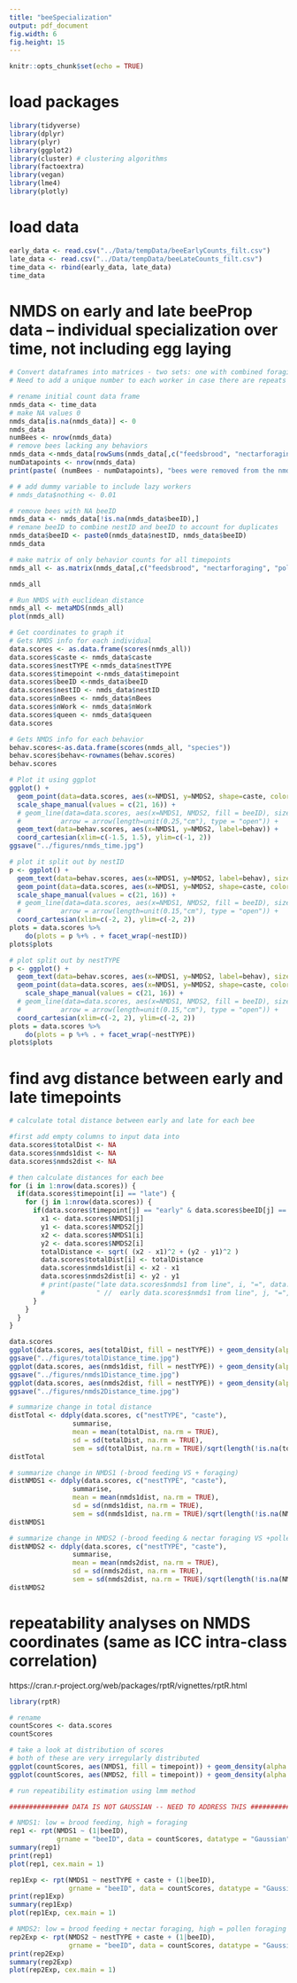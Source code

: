 ```yaml
---
title: "beeSpecialization"
output: pdf_document
fig.width: 6
fig.height: 15
---
```


```r
knitr::opts_chunk$set(echo = TRUE)
```

# load packages
```r
library(tidyverse)
library(dplyr)
library(plyr)
library(ggplot2)
library(cluster) # clustering algorithms
library(factoextra)
library(vegan) 
library(lme4)
library(plotly)
```

# load data
```r
early_data <- read.csv("../Data/tempData/beeEarlyCounts_filt.csv")
late_data <- read.csv("../Data/tempData/beeLateCounts_filt.csv")
time_data <- rbind(early_data, late_data)
time_data
```

# NMDS on early and late beeProp data -- individual specialization over time, not including egg laying
```r
# Convert dataframes into matrices - two sets: one with combined foraging and one with separated foraging 
# Need to add a unique number to each worker in case there are repeats 

# rename initial count data frame
nmds_data <- time_data
# make NA values 0
nmds_data[is.na(nmds_data)] <- 0
nmds_data
numBees <- nrow(nmds_data)
# remove bees lacking any behaviors
nmds_data <-nmds_data[rowSums(nmds_data[,c("feedsbrood", "nectarforaging", "pollenforaging")]) > 0, ]
numDatapoints <- nrow(nmds_data)
print(paste( (numBees - numDatapoints), "bees were removed from the nmds data because they had 0 recorded behaviors", sep = " "))

# # add dummy variable to include lazy workers
# nmds_data$nothing <- 0.01

# remove bees with NA beeID
nmds_data <- nmds_data[!is.na(nmds_data$beeID),]
# remane beeID to combine nestID and beeID to account for duplicates
nmds_data$beeID <- paste0(nmds_data$nestID, nmds_data$beeID)
nmds_data

# make matrix of only behavior counts for all timepoints
nmds_all <- as.matrix(nmds_data[,c("feedsbrood", "nectarforaging", "pollenforaging")]) # not inlcuding egg laying

nmds_all

# Run NMDS with euclidean distance
nmds_all <- metaMDS(nmds_all)
plot(nmds_all)

# Get coordinates to graph it 
# Gets NMDS info for each individual
data.scores <- as.data.frame(scores(nmds_all))
data.scores$caste <- nmds_data$caste
data.scores$nestTYPE <-nmds_data$nestTYPE
data.scores$timepoint <-nmds_data$timepoint
data.scores$beeID <-nmds_data$beeID
data.scores$nestID <- nmds_data$nestID
data.scores$nBees <- nmds_data$nBees
data.scores$nWork <- nmds_data$nWork
data.scores$queen <- nmds_data$queen
data.scores

# Gets NMDS info for each behavior
behav.scores<-as.data.frame(scores(nmds_all, "species"))
behav.scores$behav<-rownames(behav.scores)
behav.scores

# Plot it using ggplot
ggplot() + 
  geom_point(data=data.scores, aes(x=NMDS1, y=NMDS2, shape=caste, color = timepoint), size = 2, position = position_jitter(width=0.08, height=0.08), alpha = 0.7) + 
  scale_shape_manual(values = c(21, 16)) +
  # geom_line(data=data.scores, aes(x=NMDS1, NMDS2, fill = beeID), size = 0.15, position = position_jitter(width = 0, height = 0),
  #          arrow = arrow(length=unit(0.25,"cm"), type = "open")) +
  geom_text(data=behav.scores, aes(x=NMDS1, y=NMDS2, label=behav)) +
  coord_cartesian(xlim=c(-1.5, 1.5), ylim=c(-1, 2))
ggsave("../figures/nmds_time.jpg")

# plot it split out by nestID
p <- ggplot() + 
  geom_text(data=behav.scores, aes(x=NMDS1, y=NMDS2, label=behav), size = 2) +
  geom_point(data=data.scores, aes(x=NMDS1, y=NMDS2, shape=caste, color = timepoint), position = position_jitter(width=0.05, height=0.05)) + 
  scale_shape_manual(values = c(21, 16)) +
  # geom_line(data=data.scores, aes(x=NMDS1, NMDS2, fill = beeID), size = 0.15,
  #          arrow = arrow(length=unit(0.15,"cm"), type = "open")) +
  coord_cartesian(xlim=c(-2, 2), ylim=c(-2, 2))
plots = data.scores %>%
    do(plots = p %+% . + facet_wrap(~nestID))
plots$plots

# plot split out by nestTYPE
p <- ggplot() + 
  geom_text(data=behav.scores, aes(x=NMDS1, y=NMDS2, label=behav), size = 3) +
  geom_point(data=data.scores, aes(x=NMDS1, y=NMDS2, shape=caste, color = timepoint), size = 2, position = position_jitter(width=0.05, height=0.05)) + 
    scale_shape_manual(values = c(21, 16)) +
  # geom_line(data=data.scores, aes(x=NMDS1, NMDS2, fill = beeID), size = 0.15,
  #          arrow = arrow(length=unit(0.15,"cm"), type = "open")) +
  coord_cartesian(xlim=c(-2, 2), ylim=c(-2, 2))
plots = data.scores %>%
    do(plots = p %+% . + facet_wrap(~nestTYPE))
plots$plots
```

# find avg distance between early and late timepoints
```r
# calculate total distance between early and late for each bee

#first add empty columns to input data into
data.scores$totalDist <- NA
data.scores$nmds1dist <- NA
data.scores$nmds2dist <- NA

# then calculate distances for each bee
for (i in 1:nrow(data.scores)) {                                                                # for each row in the dataset
  if(data.scores$timepoint[i] == "late") {                                                      # look at the the late bees only
    for (j in 1:nrow(data.scores)) {                                                            # then iterate back through the dataset
      if(data.scores$timepoint[j] == "early" & data.scores$beeID[j] == data.scores$beeID[i]) {  # and find the early entry with the same bee ID
        x1 <- data.scores$NMDS1[j]                                                              # define the nmds coordinates as x,y for early (j) and late (i)
        y1 <- data.scores$NMDS2[j]
        x2 <- data.scores$NMDS1[i]
        y2 <- data.scores$NMDS2[i]
        totalDistance <- sqrt( (x2 - x1)^2 + (y2 - y1)^2 )                                      # formula for distance between two points
        data.scores$totalDist[i] <- totalDistance                                               # fill in the dataframe with distances between early and late
        data.scores$nmds1dist[i] <- x2 - x1
        data.scores$nmds2dist[i] <- y2 - y1
        # print(paste("late data.scores$nmds1 from line", i, "=", data.scores$NMDS1[i],
        #             " //  early data.scores$nmds1 from line", j, "=", data.scores$NMDS1[j], sep = " "))
      }
    }
  }
}

data.scores
ggplot(data.scores, aes(totalDist, fill = nestTYPE)) + geom_density(alpha = 0.3)
ggsave("../figures/totalDistance_time.jpg")
ggplot(data.scores, aes(nmds1dist, fill = nestTYPE)) + geom_density(alpha = 0.3)
ggsave("../figures/nmds1Distance_time.jpg")
ggplot(data.scores, aes(nmds2dist, fill = nestTYPE)) + geom_density(alpha = 0.3)
ggsave("../figures/nmds2Distance_time.jpg")

# summarize change in total distance
distTotal <- ddply(data.scores, c("nestTYPE", "caste"),
                summarise,
                mean = mean(totalDist, na.rm = TRUE),
                sd = sd(totalDist, na.rm = TRUE),
                sem = sd(totalDist, na.rm = TRUE)/sqrt(length(!is.na(totalDist))))
distTotal

# summarize change in NMDS1 (-brood feeding VS + foraging)
distNMDS1 <- ddply(data.scores, c("nestTYPE", "caste"),
                summarise,
                mean = mean(nmds1dist, na.rm = TRUE),
                sd = sd(nmds1dist, na.rm = TRUE),
                sem = sd(nmds1dist, na.rm = TRUE)/sqrt(length(!is.na(NMDS1))))
distNMDS1

# summarize change in NMDS2 (-brood feeding & nectar foraging VS +pollen foraging)
distNMDS2 <- ddply(data.scores, c("nestTYPE", "caste"),
                summarise,
                mean = mean(nmds2dist, na.rm = TRUE),
                sd = sd(nmds2dist, na.rm = TRUE),
                sem = sd(nmds2dist, na.rm = TRUE)/sqrt(length(!is.na(NMDS2))))
distNMDS2
```

<!-- # glmm on NMDS coordinates across time, nestTYPE, and caste -->
<!-- could also do queen, nBees, nWork instead of or in addition to nestTYPE -->
<!-- ```{r} -->

<!-- # rename for analyses -->
<!-- nmdsData <- data.scores -->

<!-- library(car) -->
<!-- library(MASS) -->

<!-- hist(nmdsData$NMDS1) -->

<!-- ############ CAN'T FIGURE OUT CORRECT DISTRIBUTION. ANALYSES ARE INVALID UNTIL THIS IS RESOLVED ############ -->
<!-- # normal distribution -->
<!-- qqp(nmdsData$NMDS1, "norm") -->

<!-- # lnorm means lognormal -->
<!-- qqp(nmdsData$NMDS1, "lnorm") -->

<!-- fitBinom <- fitdistr(data=nmdsData$NMDS1, dist="binom") -->
<!-- qqp(nmdsData$NMDS1, "binom", size=100, fitBinom$estimate) -->

<!-- # gamma must be positive numbers -->
<!-- # gamma <- fitdistr(nmdsData$NMDS1, "gamma") -->
<!-- # qqp(nmdsData$NMDS1, "gamma", shape = gamma$estimate[[1]], rate = gamma$estimate[[2]]) -->

<!-- # run model on NMDS1: egg laying VS foraging (brood feeding in between) -->
<!-- library(lme4) -->
<!-- nmds1 <- glmer(NMDS1 ~ timepoint*nestTYPE + timepoint*caste + (1|beeID) + (1|nestID), -->
<!--               data = nmdsData) -->

<!-- modelResiduals <- resid(nmds1, type = "pearson") # Extract standardized residuals -->
<!-- hist(modelResiduals) -->
<!-- qqnorm(resid(nmds1)) -->
<!-- plot(nmds1) -->

<!-- # p values -->
<!-- library(sjPlot) -->
<!-- tab_model(nmds1) -->

<!-- # run model on NMDS2: brood feeding VS egg laying + foraging -->
<!-- library(lme4) -->
<!-- nmdsData$NMDS2.s <- sqrt(nmdsData$NMDS2 + 2) -->
<!-- hist(nmdsData$NMDS2) -->

<!-- # poisson must be positive whole numbers -->
<!-- poisson <- fitdistr(nmdsData$NMDS2, "Poisson") -->
<!-- qqp(nmdsData$NMDS2, "pois", lambda = poisson$estimate) -->

<!-- nmds2 <- glmer(NMDS2 ~ timepoint*nestTYPE + timepoint*caste + (1|beeID) + (1|nestID), -->
<!--               data = nmdsData) -->
<!-- qqnorm(resid(nmds2)) -->
<!-- hist(resid(nmds2)) -->

<!-- # p values -->
<!-- library(sjPlot) -->
<!-- tab_model(nmds2) -->
<!-- ``` -->

# repeatability analyses on NMDS coordinates (same as ICC intra-class correlation)
https://cran.r-project.org/web/packages/rptR/vignettes/rptR.html
```r
library(rptR)

# rename
countScores <- data.scores
countScores

# take a look at distribution of scores
# both of these are very irregularly distributed
ggplot(countScores, aes(NMDS1, fill = timepoint)) + geom_density(alpha = 0.2)
ggplot(countScores, aes(NMDS2, fill = timepoint)) + geom_density(alpha = 0.2)

# run repeatibility estimation using lmm method

############### DATA IS NOT GAUSSIAN -- NEED TO ADDRESS THIS ####################

# NMDS1: low = brood feeding, high = foraging
rep1 <- rpt(NMDS1 ~ (1|beeID),
            grname = "beeID", data = countScores, datatype = "Gaussian", nboot = 1000, npermut = 0)
summary(rep1)
print(rep1)
plot(rep1, cex.main = 1)

rep1Exp <- rpt(NMDS1 ~ nestTYPE + caste + (1|beeID),
               grname = "beeID", data = countScores, datatype = "Gaussian", nboot = 1000, npermut = 0)
print(rep1Exp)
summary(rep1Exp)
plot(rep1Exp, cex.main = 1)

# NMDS2: low = brood feeding + nectar foraging, high = pollen foraging
rep2Exp <- rpt(NMDS2 ~ nestTYPE + caste + (1|beeID),
               grname = "beeID", data = countScores, datatype = "Gaussian", nboot = 1000, npermut = 0)
print(rep2Exp)
summary(rep2Exp)
plot(rep2Exp, cex.main = 1)
```

<!-- # division of labor index -->

<!-- this yeilds a DOL index between 0 (no division) and 1 (complete division) for each bee -->
<!-- issues = does not describe which behavior a bee is specializing on. eg specializing entirely on nectar foraging and specializing entirely on egg laying both yield same number -->

<!-- https://www.journals.uchicago.edu/doi/pdfplus/10.1086/424968 -->

<!-- https://watermark.silverchair.com/arn018.pdf?token=AQECAHi208BE49Ooan9kkhW_Ercy7Dm3ZL_9Cf3qfKAc485ysgAAArAwggKsBgkqhkiG9w0BBwagggKdMIICmQIBADCCApIGCSqGSIb3DQEHATAeBglghkgBZQMEAS4wEQQM0mGmfTsnhsoK-Y_uAgEQgIICY-aMO-F9oEaBklacEnjaMSJCFsghtzm6jKWajfSFUi1WmnoBV8zpdiY0ztkvgG8k3Vi7Vaby0gWJGaGto13hllldFKZg-C-TNDdv7yJt81TrpV3M_ooNiYcjJq92Y6ObRoYrlxUJfi77RK3_cDBJ9Ag8JjhA03UWwerFU5FE71P3-7ptplP8rI8QYpXNZdtZbyoYrEN80JYxjgt1o2zAFGvRF3r-_1ExlhdpKr5k0OxGqlCa11kFUpBAjFpMun5qR6JL-8bkcbRIAmNnBBduCg1CSXoUBpx18ouZnNJu_v9OQodZ7hBYPfu62SRjQ9TNEZqadgMAt0mMreuH60st2TagmvXlqLPPyoIu7-0ZBvdD6nvcmJ-miBhUw7Z6vCia1KhrvpvKvhZem2N3zsGsNSp_UFSvVSwtNeHdguMtId5zSe70mWdbDBfTJAsag1sf5YAeCd0XwDSRsfarD2aAYlmQ0ARCd8qC8yxdUlKqohn3Xsh70IBQL1jc_l32k1Q7fiplJiD6hQ69Yge2M961fZML1G5vIQa5DxBgThNYg5GyQxXnyzCFHWJIDhqKwHtWgiWQgbA63qMK2IHNicOSw8JhrpaWlWgEUX8NiaiF7ICzNxFh2pcdL-hnazO1StB1anJtiTo-RHgeLji4E9qYFpT3DYcw6ptUAxjLUql3d1M0aByMRS0EhoZCoUfER_8iiUicTNGUi4w85O5mm55B4vRheg5XGSlby26I0_H9zOtK-eQ3PmKHB4DyPvd-Ch24hp4FBEFJM4pI_sCZJc8_p8JuYOonUk_M3aqNLQKGznrL_xu2 -->
<!-- ```{r} -->
<!-- # start with matrix where each row is an individual, and each column is a behavior -->
<!-- # transform the data so that all values sum to 1 -->

<!-- # rename and split out early and late timepoints -->
<!-- alldol <- count_data  -->
<!-- earlydol <- count_data[count_data$timepoint == "early", ] -->
<!-- latedol <- count_data[count_data$timepoint == "late", ] -->

<!-- # CALCULATE FOR ALL DATA -->

<!-- # remove bees without behaviors -->
<!-- alldol <- alldol[alldol$nBehavs > 0, ] -->
<!-- # reformat to sum to 1 -->
<!-- totBehavs <- alldol$nBehavs[nrow(alldol)] -->
<!-- alldol$feedsbrood <- alldol$feedsbrood / totBehavs -->
<!-- alldol$nectarforaging <- alldol$nectarforaging / totBehavs -->
<!-- alldol$pollenforaging <- alldol$pollenforaging / totBehavs -->
<!-- alldol$egglaying <- alldol$egglaying / totBehavs -->
<!-- # reformat as matrix with only behavior info -->
<!-- alldol_M <- as.matrix(alldol[,c("feedsbrood", "nectarforaging", "pollenforaging", "egglaying")]) -->

<!-- # calculate shannon's index for distributions of individuals across tasks -->
<!-- shannon <- diversity(alldol_M, index = "shannon") -->
<!-- hist(shannon) -->
<!-- # add shannon index into dataframe with bee info -->
<!-- alldol <- cbind(alldol, shannon) -->

<!-- ###################### DON'T YET KNOW HOW TO CALCLUATE MUTUAL ENTROPY OF MATRIX - THIS IS INCORRECT ###################### -->

<!-- # calculate mutal entropy for entire matrix -->
<!-- # this function returns an estimate of the Shannon entropy -- cannot find "mutual entropy" -->
<!-- # https://cran.r-project.org/web/packages/entropy/entropy.pdf -->
<!-- library(entropy) -->
<!-- # using maximum likelihood method here, there are many other options -->
<!-- mutEntropy <- entropy(alldol_M, method = "ML") -->
<!-- mutEntropy -->
<!-- # calcluate dol index (mutual entropy / H) for each bee and add it to the dataframe -- should be an index between 0-1 -->
<!-- alldol$dol <- mutEntropy / alldol$shannon -->
<!-- alldol  -->
<!-- ``` -->

<!-- # glmm on H across time, nestTYPE, and caste -->
<!-- ```{r} -->
<!-- # add a small value to data so that values > 0 -->
<!-- alldol$H1 <- alldol$H + 0.01 -->

<!-- library(car) -->
<!-- library(MASS) -->

<!-- ######################### CAN'T FIGURE OUT DISTRIBUTION. ANALYSES ARE INVALID UNTIL THIS IS RESOLVED ######################## -->

<!-- # normal distribution -->
<!-- qqp(alldol$H1, "norm") -->

<!-- # lnorm means lognormal -->
<!-- qqp(alldol$H1, "lnorm") -->

<!-- # gamma must be positive numbers -->
<!-- gamma <- fitdistr(alldol$H1, "gamma") -->
<!-- qqp(alldol$H1, "gamma", shape = gamma$estimate[[1]], rate = gamma$estimate[[2]]) -->

<!-- # run model -->
<!-- library(lme4) -->
<!-- dol1 <- glmer(H ~ nestTYPE + caste + timepoint + (1|beeID), -->
<!--               data = alldol) -->

<!-- # p values -->
<!-- library(sjPlot) -->
<!-- tab_model(dol1) -->
<!-- ``` -->








































